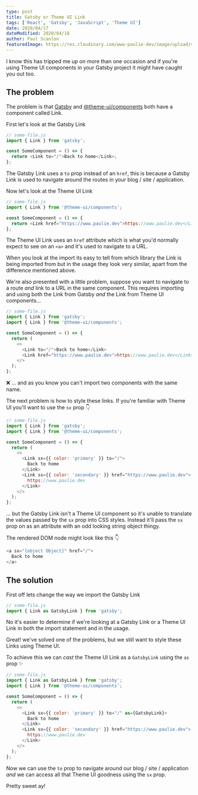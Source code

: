 ```yaml
---
type: post
title: Gatsby or Theme UI Link
tags: ['React', 'Gatsby', 'JavaScript', 'Theme UI']
date: 2020/04/17
dateModified: 2020/04/18
author: Paul Scanlon
featuredImage: https://res.cloudinary.com/www-paulie-dev/image/upload/v1595915564/paulie.dev/2020/04/gatsby-or-theme-ui-link_eofadh.jpg
---
```


I know this has tripped me up on more than one occasion and if you're using Theme UI components in your Gatsby project
it might have caught you out too.

## The problem

The problem is that [Gatsby](https://www.gatsbyjs.org/docs/gatsby-link/) and
[@theme-ui/components](https://theme-ui.com/components/link) both have a component called Link.

First let's look at the Gatsby Link

```javascript
// some-file.js
import { Link } from 'gatsby';

const SomeComponent = () => {
  return <Link to="/">Back to home</Link>;
};
```

The Gatsby Link uses a `to` prop instead of an `href`, this is because a Gatsby Link is used to navigate around the
routes in your blog / site / application.

Now let's look at the Theme UI Link

```javascript
// some-file.js
import { Link } from '@theme-ui/components';

const SomeComponent = () => {
  return <Link href="https://www.paulie.dev">https://www.paulie.dev</Link>;
};
```

The Theme UI Link uses an `href` attribute which is what you'd normally expect to see on an `<a>` and it's used to
navigate to a URL.

When you look at the import its easy to tell from which library the Link is being imported from but in the usage they
look very similar, apart from the difference mentioned above.

We're also presented with a little problem, suppose you want to navigate to a route _and_ link to a URL in the same
component. This requires importing and using both the Link from Gatsby _and_ the Link from Theme UI components...

```javascript
// some-file.js
import { Link } from 'gatsby';
import { Link } from '@theme-ui/components';

const SomeComponent = () => {
  return (
    <>
      <Link to="/">Back to home</Link>
      <Link href="https://www.paulie.dev">https://www.paulie.dev</Link>
    </>
  );
};
```

❌ ... and as you know you can't import two components with the same name.

The next problem is how to style these links. If you're familiar with Theme UI you'll want to use the `sx` prop 👇

```javascript
// some-file.js
import { Link } from 'gatsby';
import { Link } from '@theme-ui/components';

const SomeComponent = () => {
  return (
    <>
      <Link sx={{ color: 'primary' }} to="/">
        Back to home
      </Link>
      <Link sx={{ color: 'secondary' }} href="https://www.paulie.dev">
        https://www.paulie.dev
      </Link>
    </>
  );
};
```

... but the Gatsby Link isn't a Theme UI component so it's unable to translate the values passed by the `sx` prop into
CSS styles. Instead it'll pass the `sx` prop on as an attribute with an odd looking string object thingy.

The rendered DOM node might look like this 👇

```javascript
<a sx="[object Object]" href="/">
  Back to home
</a>
```

## The solution

First off lets change the way we import the Gatsby Link

```javascript
// some-file.js
import { Link as GatsbyLink } from 'gatsby';
```

No it's easier to determine if we're looking at a Gatsby Link or a Theme UI Link in both the import statement and in the
usage.

Great! we've solved one of the problems, but we still want to style these Links using Theme UI.

To achieve this we can _cast_ the Theme UI Link as a `GatsbyLink` using the `as` prop ✨

```javascript
// some-file.js
import { Link as GatsbyLink } from 'gatsby';
import { Link } from '@theme-ui/components';

const SomeComponent = () => {
  return (
    <>
      <Link sx={{ color: 'primary' }} to="/" as={GatsbyLink}>
        Back to home
      </Link>
      <Link sx={{ color: 'secondary' }} href="https://www.paulie.dev">
        https://www.paulie.dev
      </Link>
    </>
  );
};
```

Now we can use the `to` prop to navigate around our blog / site / application _and_ we can access all that Theme UI
goodness using the `sx` prop.

Pretty sweet ay!
